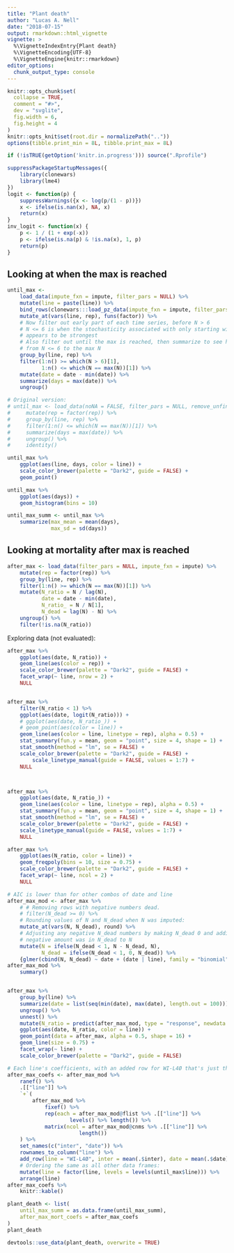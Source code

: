 ```yaml
---
title: "Plant death"
author: "Lucas A. Nell"
date: "2018-07-15"
output: rmarkdown::html_vignette
vignette: >
  %\VignetteIndexEntry{Plant death}
  %\VignetteEncoding{UTF-8}
  %\VignetteEngine{knitr::rmarkdown}
editor_options: 
  chunk_output_type: console
---
```


```r
knitr::opts_chunk$set(
  collapse = TRUE,
  comment = "#>",
  dev = "svglite", 
  fig.width = 6,
  fig.height = 4
)
knitr::opts_knit$set(root.dir = normalizePath(".."))
options(tibble.print_min = 8L, tibble.print_max = 8L)
```
```r
if (!isTRUE(getOption('knitr.in.progress'))) source(".Rprofile")
```

```r
suppressPackageStartupMessages({
    library(clonewars)
    library(lme4)
})
logit <- function(p) {
    suppressWarnings({x <- log(p/(1 - p))})
    x <- ifelse(is.nan(x), NA, x)
    return(x)
}
inv_logit <- function(x) {
    p <- 1 / (1 + exp(-x))
    p <- ifelse(is.na(p) & !is.na(x), 1, p)
    return(p)
}
```



## Looking at when the max is reached

```r
until_max <- 
    load_data(impute_fxn = impute, filter_pars = NULL) %>%
    mutate(line = paste(line)) %>%
    bind_rows(clonewars:::load_pz_data(impute_fxn = impute, filter_pars = NULL)) %>%
    mutate_at(vars(line, rep), funs(factor)) %>%
    # Now filter out early part of each time series, before N > 6
    # N <= 6 is when the stochasticity associated with only starting with 2 adults
    # appears to be strongest
    # Also filter out until the max is reached, then summarize to see how many days 
    # from N <= 6 to the max N
    group_by(line, rep) %>% 
    filter(1:n() >= which(N > 6)[1],
           1:n() <= which(N == max(N))[1]) %>%
    mutate(date = date - min(date)) %>%
    summarize(days = max(date)) %>% 
    ungroup()

# Original version:
# until_max <- load_data(noNA = FALSE, filter_pars = NULL, remove_unfinished = TRUE) %>%
#     mutate(rep = factor(rep)) %>% 
#     group_by(line, rep) %>%
#     filter(1:n() <= which(N == max(N))[1]) %>%
#     summarize(days = max(date)) %>% 
#     ungroup() %>%
#     identity()

until_max %>% 
    ggplot(aes(line, days, color = line)) +
    scale_color_brewer(palette = "Dark2", guide = FALSE) +
    geom_point()

until_max %>% 
    ggplot(aes(days)) +
    geom_histogram(bins = 10)

until_max_summ <- until_max %>% 
    summarize(max_mean = mean(days),
              max_sd = sd(days))
```




## Looking at mortality after max is reached

```r
after_max <- load_data(filter_pars = NULL, impute_fxn = impute) %>% 
    mutate(rep = factor(rep)) %>% 
    group_by(line, rep) %>%
    filter(1:n() >= which(N == max(N))[1]) %>%
    mutate(N_ratio = N / lag(N),
           date = date - min(date),
           N_ratio_ = N / N[1],
           N_dead = lag(N) - N) %>% 
    ungroup() %>% 
    filter(!is.na(N_ratio))
```

Exploring data (not evaluated):

```r
after_max %>%
    ggplot(aes(date, N_ratio)) +
    geom_line(aes(color = rep)) +
    scale_color_brewer(palette = "Dark2", guide = FALSE) +
    facet_wrap(~ line, nrow = 2) +
    NULL


after_max %>%
    filter(N_ratio < 1) %>%
    ggplot(aes(date, logit(N_ratio))) +
    # ggplot(aes(date, N_ratio_)) +
    # geom_point(aes(color = line)) +
    geom_line(aes(color = line, linetype = rep), alpha = 0.5) +
    stat_summary(fun.y = mean, geom = "point", size = 4, shape = 1) +
    stat_smooth(method = "lm", se = FALSE) +
    scale_color_brewer(palette = "Dark2", guide = FALSE) +
        scale_linetype_manual(guide = FALSE, values = 1:7) +
    NULL



after_max %>%
    ggplot(aes(date, N_ratio_)) +
    geom_line(aes(color = line, linetype = rep), alpha = 0.5) +
    stat_summary(fun.y = mean, geom = "point", size = 4, shape = 1) +
    stat_smooth(method = "lm", se = FALSE) +
    scale_color_brewer(palette = "Dark2", guide = FALSE) +
    scale_linetype_manual(guide = FALSE, values = 1:7) +
    NULL

after_max %>%
    ggplot(aes(N_ratio, color = line)) +
    geom_freqpoly(bins = 10, size = 0.75) +
    scale_color_brewer(palette = "Dark2", guide = FALSE) +
    facet_wrap(~ line, ncol = 2) +
    NULL
```

```r
# AIC is lower than for other combos of date and line
after_max_mod <- after_max %>% 
    # # Removing rows with negative numbers dead.
    # filter(N_dead >= 0) %>% 
    # Rounding values of N and N_dead when N was imputed:
    mutate_at(vars(N, N_dead), round) %>% 
    # Adjusting any negative N_dead numbers by making N_dead 0 and adding whatever
    # negative amount was in N_dead to N
    mutate(N = ifelse(N_dead < 1, N - N_dead, N),
           N_dead = ifelse(N_dead < 1, 0, N_dead)) %>%
    {glmer(cbind(N, N_dead) ~ date + (date | line), family = "binomial", data = .)}
after_max_mod %>% 
    summary()


after_max %>% 
    group_by(line) %>% 
    summarize(date = list(seq(min(date), max(date), length.out = 100))) %>% 
    ungroup() %>% 
    unnest() %>% 
    mutate(N_ratio = predict(after_max_mod, type = "response", newdata = .)) %>% 
    ggplot(aes(date, N_ratio, color = line)) +
    geom_point(data = after_max, alpha = 0.5, shape = 16) +
    geom_line(size = 0.75) +
    facet_wrap(~ line) +
    scale_color_brewer(palette = "Dark2", guide = FALSE)
```

```r
# Each line's coefficients, with an added row for WI-L4Ø that's just the mean:
after_max_coefs <- after_max_mod %>%
    ranef() %>% 
    .[["line"]] %>% 
    `+`(
        after_max_mod %>%
            fixef() %>% 
            rep(each = after_max_mod@flist %>% .[["line"]] %>% 
                    levels() %>% length()) %>% 
            matrix(ncol = after_max_mod@cnms %>% .[["line"]] %>%
                       length())
    ) %>% 
    set_names(c("inter", "date")) %>% 
    rownames_to_column("line") %>% 
    add_row(line = "WI-L4Ø", inter = mean(.$inter), date = mean(.$date)) %>% 
    # Ordering the same as all other data frames:
    mutate(line = factor(line, levels = levels(until_max$line))) %>% 
    arrange(line)
after_max_coefs %>%
    knitr::kable()
```


```r
plant_death <- list(
    until_max_summ = as.data.frame(until_max_summ),
    after_max_mort_coefs = after_max_coefs
)
plant_death
```

```r
devtools::use_data(plant_death, overwrite = TRUE)
```

